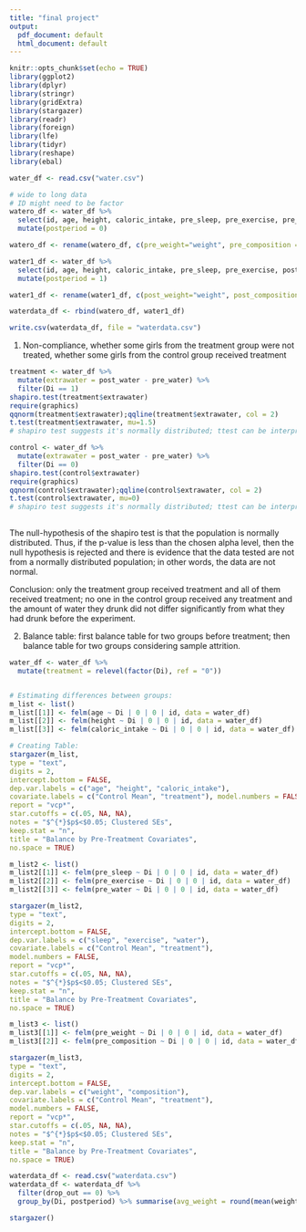 ```yaml
---
title: "final project"
output:
  pdf_document: default
  html_document: default
---
```


```r
knitr::opts_chunk$set(echo = TRUE)
library(ggplot2)
library(dplyr)
library(stringr)
library(gridExtra)
library(stargazer)
library(readr)
library(foreign)
library(lfe)
library(tidyr)
library(reshape)
library(ebal)

water_df <- read.csv("water.csv")

```

```r
# wide to long data
# ID might need to be factor
watero_df <- water_df %>% 
  select(id, age, height, caloric_intake, pre_sleep, pre_exercise, pre_weight, pre_composition, pre_water, Di, drop_out) %>% 
  mutate(postperiod = 0)

watero_df <- rename(watero_df, c(pre_weight="weight", pre_composition = "composition", pre_water = "water" ))

water1_df <- water_df %>% 
  select(id, age, height, caloric_intake, pre_sleep, pre_exercise, post_weight, post_composition, post_water, Di, drop_out) %>% 
  mutate(postperiod = 1)

water1_df <- rename(water1_df, c(post_weight="weight", post_composition = "composition", post_water = "water" ))

waterdata_df <- rbind(watero_df, water1_df)

write.csv(waterdata_df, file = "waterdata.csv")
```

1. Non-compliance, whether some girls from the treatment group were not treated, whether some girls from the control group received treatment

```r
treatment <- water_df %>%
  mutate(extrawater = post_water - pre_water) %>%
  filter(Di == 1) 
shapiro.test(treatment$extrawater)
require(graphics)
qqnorm(treatment$extrawater);qqline(treatment$extrawater, col = 2)
t.test(treatment$extrawater, mu=1.5)
# shapiro test suggests it's normally distributed; ttest can be interpreted as there's no non-compliance for the treatment group

control <- water_df %>%
  mutate(extrawater = post_water - pre_water) %>%
  filter(Di == 0) 
shapiro.test(control$extrawater)
require(graphics)
qqnorm(control$extrawater);qqline(control$extrawater, col = 2)
t.test(control$extrawater, mu=0)
# shapiro test suggests it's normally distributed; ttest can be interpreted as there's no non-compliance for the control group
  
```
The null-hypothesis of the shapiro test is that the population is normally distributed. Thus, if the p-value is less than the chosen alpha level, then the null hypothesis is rejected and there is evidence that the data tested are not from a normally distributed population; in other words, the data are not normal.

Conclusion: only the treatment group received treatment and all of them received treatment; no one in the control group received any treatment and the amount of water they drunk did not differ significantly from what they had drunk before the experiment.  

2. Balance table: first balance table for two groups before treatment; then balance table for two groups considering sample attrition.
```r
water_df <- water_df %>% 
  mutate(treatment = relevel(factor(Di), ref = "0"))


# Estimating differences between groups:
m_list <- list()
m_list[[1]] <- felm(age ~ Di | 0 | 0 | id, data = water_df)
m_list[[2]] <- felm(height ~ Di | 0 | 0 | id, data = water_df) 
m_list[[3]] <- felm(caloric_intake ~ Di | 0 | 0 | id, data = water_df)

# Creating Table:
stargazer(m_list,
type = "text",
digits = 2,
intercept.bottom = FALSE,
dep.var.labels = c("age", "height", "caloric_intake"), 
covariate.labels = c("Control Mean", "treatment"), model.numbers = FALSE,
report = "vcp*",
star.cutoffs = c(.05, NA, NA),
notes = "$^{*}$p$<$0.05; Clustered SEs",
keep.stat = "n",
title = "Balance by Pre-Treatment Covariates",
no.space = TRUE)

```

```r
m_list2 <- list()
m_list2[[1]] <- felm(pre_sleep ~ Di | 0 | 0 | id, data = water_df) 
m_list2[[2]] <- felm(pre_exercise ~ Di | 0 | 0 | id, data = water_df) 
m_list2[[3]] <- felm(pre_water ~ Di | 0 | 0 | id, data = water_df) 

stargazer(m_list2,
type = "text",
digits = 2,
intercept.bottom = FALSE,
dep.var.labels = c("sleep", "exercise", "water"), 
covariate.labels = c("Control Mean", "treatment"), 
model.numbers = FALSE,
report = "vcp*",
star.cutoffs = c(.05, NA, NA),
notes = "$^{*}$p$<$0.05; Clustered SEs",
keep.stat = "n",
title = "Balance by Pre-Treatment Covariates",
no.space = TRUE)


```

```r
m_list3 <- list()
m_list3[[1]] <- felm(pre_weight ~ Di | 0 | 0 | id, data = water_df) 
m_list3[[2]] <- felm(pre_composition ~ Di | 0 | 0 | id, data = water_df) 

stargazer(m_list3,
type = "text",
digits = 2,
intercept.bottom = FALSE,
dep.var.labels = c("weight", "composition"), 
covariate.labels = c("Control Mean", "treatment"), 
model.numbers = FALSE,
report = "vcp*",
star.cutoffs = c(.05, NA, NA),
notes = "$^{*}$p$<$0.05; Clustered SEs",
keep.stat = "n",
title = "Balance by Pre-Treatment Covariates",
no.space = TRUE)


```

```r
waterdata_df <- read.csv("waterdata.csv")
waterdata_df <- waterdata_df %>%
  filter(drop_out == 0) %>%
  group_by(Di, postperiod) %>% summarise(avg_weight = round(mean(weight, na.rm = TRUE), 2), avg_comp = round(mean(composition, na.rm = TRUE), 2), avg_BMI = round(mean(weight/height^2, na.rm = TRUE), 2))

stargazer()
```





